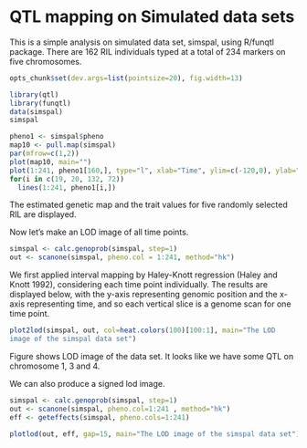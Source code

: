 <!--
%\VignetteEngine{knitr::knitr}
%\VignetteIndexEntry{Users Guide for R/funqtl}
-->

# QTL mapping on Simulated data sets

This is a simple analysis on simulated data set, simspal, using R/funqtl package.
  There are 162 RIL individuals typed at a total of 234 markers on five
  chromosomes.

```r
opts_chunk$set(dev.args=list(pointsize=20), fig.width=13)

```

```r
library(qtl)
library(funqtl)
data(simspal)
simspal
```


```r
pheno1 <- simspal$pheno
map10 <- pull.map(simspal)
par(mfrow=c(1,2))
plot(map10, main="")
plot(1:241, pheno1[160,], type="l", xlab="Time", ylim=c(-120,0), ylab="Root Tip Angle (degrees)", main="" )
for(i in c(19, 20, 132, 72))
  lines(1:241, pheno1[i,])
```
The estimated genetic
map and the trait values for five randomly selected RIL are displayed.



Now let's make an LOD image of all time points.
```r
simspal <- calc.genoprob(simspal, step=1)
out <- scanone(simspal, pheno.col = 1:241, method="hk")
```
We first applied interval mapping by Haley-Knott regression (Haley
and Knott 1992), considering each time point individually.
The results are displayed below, with the y-axis representing genomic position
and the x-axis representing time, and so each vertical slice is a genome scan
for one time point.
```r

plot2lod(simspal, out, col=heat.colors(100)[100:1], main="The LOD
image of the simspal data set")
```
Figure shows LOD image of the data set. It looks like we have some QTL on chromosome 1, 3 and 4.

We can also produce a signed lod image.
```r
simspal <- calc.genoprob(simspal, step=1)
out <- scanone(simspal, pheno.col=1:241 , method="hk")
eff <- geteffects(simspal, pheno.cols=1:241)
```

```r
plotlod(out, eff, gap=15, main="The LOD image of the simspal data set")
```

